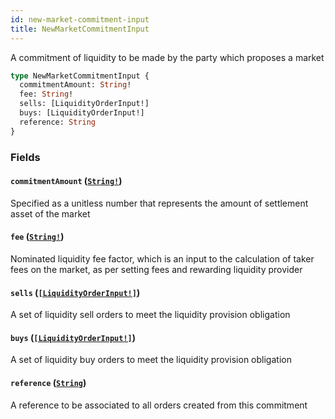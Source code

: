 ```yaml
---
id: new-market-commitment-input
title: NewMarketCommitmentInput
---
```


A commitment of liquidity to be made by the party which proposes a market

```graphql
type NewMarketCommitmentInput {
  commitmentAmount: String!
  fee: String!
  sells: [LiquidityOrderInput!]
  buys: [LiquidityOrderInput!]
  reference: String
}
```

### Fields

#### `commitmentAmount` ([`String!`](/docs/graphql/scalars/string))

Specified as a unitless number that represents the amount of settlement asset of the market

#### `fee` ([`String!`](/docs/graphql/scalars/string))

Nominated liquidity fee factor, which is an input to the calculation of
taker fees on the market, as per setting fees and rewarding liquidity provider

#### `sells` ([`[LiquidityOrderInput!]`](/docs/graphql/inputs/liquidity-order-input))

A set of liquidity sell orders to meet the liquidity provision obligation

#### `buys` ([`[LiquidityOrderInput!]`](/docs/graphql/inputs/liquidity-order-input))

A set of liquidity buy orders to meet the liquidity provision obligation

#### `reference` ([`String`](/docs/graphql/scalars/string))

A reference to be associated to all orders created from this commitment
